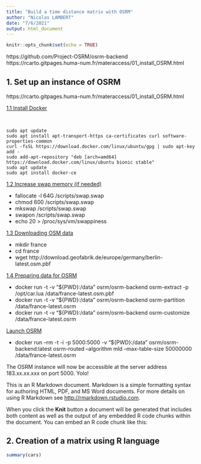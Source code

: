 ```yaml
---
title: "Build a time distance matrix with OSRM"
author: "Nicolas LAMBERT"
date: "7/6/2021"
output: html_document
---
```


```r
knitr::opts_chunk$set(echo = TRUE)
```

https://github.com/Project-OSRM/osrm-backend
https://rcarto.gitpages.huma-num.fr/materaccess/01_install_OSRM.html


## 1. Set up an instance of OSRM


https://rcarto.gitpages.huma-num.fr/materaccess/01_install_OSRM.html

<ins>1.1 Install Docker</ins><br/>


```
sudo apt update
sudo apt install apt-transport-https ca-certificates curl software-properties-common
curl -fsSL https://download.docker.com/linux/ubuntu/gpg | sudo apt-key add -
sudo add-apt-repository "deb [arch=amd64] https://download.docker.com/linux/ubuntu bionic stable"
sudo apt update
sudo apt install docker-ce
```

<ins>1.2 Increase swap memory (if needed)</ins>

- fallocate -l 64G /scripts/swap.swap
- chmod 600 /scripts/swap.swap
- mkswap /scripts/swap.swap
- swapon /scripts/swap.swap
- echo 20 > /proc/sys/vm/swappiness

<ins>1.3 Downloading OSM data</ins>

- mkdir france
- cd france
- wget http://download.geofabrik.de/europe/germany/berlin-latest.osm.pbf

<ins>1.4 Preparing data for OSRM</ins>

- docker run -t -v "${PWD}:/data" osrm/osrm-backend osrm-extract -p /opt/car.lua /data/france-latest.osm.pbf
- docker run -t -v "${PWD}:/data" osrm/osrm-backend osrm-partition /data/france-latest.osrm
- docker run -t -v "${PWD}:/data" osrm/osrm-backend osrm-customize /data/france-latest.osrm

<ins>Launch OSRM</ins>

- docker run --rm -t -i -p 5000:5000 -v "${PWD}:/data" osrm/osrm-backend:latest osrm-routed --algorithm mld --max-table-size 50000000 /data/france-latest.osrm

The OSRM instance will now be accessible at the server address 183.xx.xx.xxx on port 5000. Yolo! 


This is an R Markdown document. Markdown is a simple formatting syntax for authoring HTML, PDF, and MS Word documents. For more details on using R Markdown see <http://rmarkdown.rstudio.com>.

When you click the **Knit** button a document will be generated that includes both content as well as the output of any embedded R code chunks within the document. You can embed an R code chunk like this:

## 2. Creation of a matrix using R language



```r
summary(cars)
```
